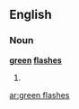 ==English==

===Noun===
'''[[green]] [[flash]]es'''

# {{plural of|[[green flash]]}}

[[ar:green flashes]]